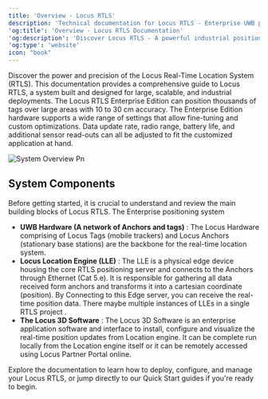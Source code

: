 ```yaml
---
title: 'Overview - Locus RTLS' 
description: 'Technical documentation for Locus RTLS - Enterprise UWB positioning system with real-time tracking, configuration guides, and API references'
'og:title': 'Overview - Locus RTLS Documentation'
'og:description': 'Discover Locus RTLS - A powerful industrial positioning system with 10-30cm accuracy. Complete guide to hardware, software, and deployment.'
'og:type': 'website'
icon: "book"
---
```


Discover the power and precision of the Locus Real-Time Location System (RTLS). This documentation provides a comprehensive guide to Locus RTLS, a system built and designed for large, scalable, and industrial deployments. The Locus RTLS Enterprise Edition can position thousands of tags over large areas with 10 to 30 cm accuracy. The Enterprise Edition hardware supports a wide range of settings that allow fine-tuning and custom optimizations. Data update rate, radio range, battery life, and additional sensor read-outs can all be adjusted to fit the customized application at hand.

![System Overview Pn](/images/RtlsLocatorKit/SystemOverview.png)

## System Components

Before getting started, it is crucial to understand and review the main building blocks of Locus RTLS. The Enterprise positioning system

* **UWB Hardware (A network of Anchors and tags)** : The Locus Hardware comprising of Locus Tags (mobile trackers) and Locus Anchors (stationary base stations) are the backbone for the real-time location system.
* **Locus Location Engine (LLE)** : The LLE is a physical edge device housing the core RTLS positioning server and connects to the Anchors through Ethernet (Cat 5.e). It is responsible for gathering all data received form anchors and transforms it into a cartesian coordinate (position). By Connecting to this Edge server, you can receive the real-time position data. There maybe multiple instances of LLEs in a single RTLS project .
* **The Locus 3D Software** : The Locus 3D Software is an enterprise application software and interface to install, configure and visualize the real-time position updates from Location engine. It can be complete run locally from the Location engine itself or it can be remotely accessed using Locus Partner Portal online.

Explore the documentation to learn how to deploy, configure, and manage your Locus RTLS, or jump directly to our Quick Start guides if you're ready to begin.

